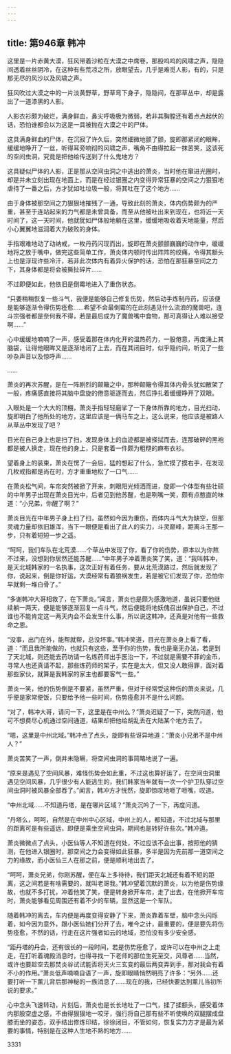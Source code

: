 ```yaml
---
---
---
```

title: 第946章 韩冲
---



这里是一片赤黄大漠，狂风带着沙粒在大漠之中席卷，那股呜呜的风啸之声，隐隐间透着丝丝阴冷，在这种有些荒凉之所，放眼望去，几乎是难觅人影，有的，只是那无尽的风沙以及风啸之声。

狂风吹过大漠之中的一片淡黄野草，野草弯下身子，隐隐间，在那草丛中，却是露出了一道漆黑的人影。

人影衣衫颇为破烂，满身鲜血，鼻尖呼吸极为微弱，若非其胸膛还有着点点起伏的话，恐怕谁都会以为这是一具被抛在大漠之中的尸体。

这具满身鲜血的尸体，在沉寂了许久后，突然细微地颤了颤，旋即那紧闭的眼眸，缓缓地睁开了一丝，听得耳旁响彻的风啸之声，嘴角不由得拉起一抹苦笑，这该死的空间虫洞，究竟是把他给传送到了什么鬼地方？

这具疑似尸体的人影，正是那从空间虫洞之中逃出的萧炎，当时他在窜进光圈时，却是并未立刻出现在地面上，而是在经过银圈之内变得异常狂暴的空间之力狠狠地虐待了一番之后，方才犹如吐垃圾一般，将其吐在了这个地方……

由于身体被那空间之力狠狠地摧残了一通，导致此刻的萧炎，体内伤势颇为的严重，甚至于连站起来的力气都是未曾具备，而至从他被吐出来到现在，也将近一天时间了，这一天时间，他就犹如尸体般地躺在这里，缓缓地吸收着天地能量，然后小心翼翼地滋润着大为破败的身体。

手指艰难地动了动纳戒，一枚丹药闪现而出，旋即在萧炎颤颤巍巍的动作中，缓缓地将之放于嘴中，做完这些简单工作，萧炎体内顿时传出阵阵的绞痛，令得其额头上也是浮现许些冷汗，若非此次体内有着异火保护的话，恐怕在那狂暴空间之力下，其身体都是将会被撕扯碎片……

不过即便如此，他依旧是倒霉地进入了重伤状态。

“只要稍稍恢复一些斗气，我便是能够自己修复伤势，然后动手炼制丹药，应该便是能够逐渐令得伤势痊愈……希望不会最倒霉的在此刻遇见什么流浪的魔兽吧，连斗宗强者都是奈何我不得，若是最后成为了魔兽嘴中食物，那可真得让人难以接受啊……”

心中缓缓地喃喃了一声，感受着那在体内化开的温热药力，一股倦意，再度涌上其脑袋，让得他眼眸又是逐渐地闭了上去，而在其闭目时，似乎隐约间，听见了一些吵杂声音以及惊呼声……

……

萧炎的再次苏醒，是在一阵剧烈的颠簸之中，那种颠簸令得其体内骨头犹如散架了一般，疼痛感直接将其脑中盘旋的倦意驱逐而去，然后挣扎着缓缓睁开了双眼。

入眼处是一个大大的顶棚，萧炎手指轻轻磨挲了一下身体所靠的地方，目光扫动，旋即明白了他所处的地方，这里应该是一俩马车之上，这么说来，他应该是被路人从草丛中发现了吧？

目光在自己身上也是扫了扫，发现身体上的血迹都是被搽拭而去，连那破碎的黑袍都是被人换走，现在他的身上，只是套着一件颇为粗糙的麻布衣衫。

望着身上的装束，萧炎在愣了一会后，猛的想起了什么，急忙摸了摸右手，在发现几枚戒指都是尚在时，方才重重地松了一口气……

在萧炎松气间，车帘突然被掀了开来，刺眼阳光倾洒而进，旋即一个体型有些壮硕的中年男子出现在萧炎目光中，后者见到他苏醒，也是咧嘴一笑，颇有点憨直的味道：“小兄弟，你醒了啊？”

萧炎目光在中年男子身上扫了扫，虽然如今因为重伤，而体内斗气大为缺空，但那灵魂力量却依旧雄浑，当下一眼便是看出了此人的实力，斗灵巅峰，距离斗王那一步，只有着短短一步之遥。

“呵呵，我们车队在北荒漠……个草丛中发现了你，看了你的伤势，原本以为你熬不过来，没想到你居然还能苏醒……”中年男子冲着萧炎笑了笑，道：“我叫韩冲，是天北城韩家的一名执事，这次正好有着任务，要从北荒漠路过，然后就发现了你，说起来，倒是你好运，大漠经常有着狼祸发生，若是被它们发现了你，恐怕你早就剩一堆白骨了。”

“多谢韩冲大哥相救了，在下萧炎。”闻言，萧炎也是颇为感激地道，虽说只要他继续躺一两天，便是能够逐渐回复一点斗气，然后便能将地妖傀召出保护自己，不过谁也不能肯定这一两天内会不会发生什么事，所以说这韩冲，还真是对他有一些救命之恩。

“没事，出门在外，能帮就帮，总没坏事。”韩冲笑道，目光在萧炎身上看了看，道：“而且我所能做的，也就只有这些，至于你的伤势，我也是毫无办法，若是到了天北城，则还能去药坊请一名炼药师出手医治一下，不过就是需要不菲的金币，寻常人也还真请不起，那些炼药师的架子，实在是太大，但又没人敢得罪，面对着那些家伙，就算是我韩家的家主也都要客气一些。”

萧炎一笑，他的伤势倒是不要紧，虽然严重，但对于经常受这种伤的萧炎来说，几乎便是家常便饭，只要给予他一些时间，伤势痊愈并不是什么问题。

“对了，韩冲大哥，请问一下，这里是在中州么？”萧炎迟疑了一下，突然问道，他可不想费尽心机通过空间通道，结果却把他给胡乱丢在大陆某个地方去了。

“嗯，这里是中州北域。”韩冲点了点头，旋即有些讶异地道：“萧炎小兄弟不是中州人？”

萧炎苦笑了一声，倒并未隐瞒，将空间虫洞的事简略地说了一遍。

“原来是遇见了空间风暴，难怪伤势会如此重，不过这也算好运了，在空间虫洞里遇见空间风暴，几乎很少有人能逃生的，我们韩家当年就有一次一个护卫队穿过空间虫洞时被风暴全部吞了。”闻言，韩冲方才恍然，旋即惊叹地咂了咂嘴，叹道。

“中州北域……不知道丹塔，是在哪片区域？”萧炎沉吟了一下，再度问道。

“丹塔么，呵呵，自然是在中州中心区域，中州上的人，都知道，不过北域与那里的距离可是有些遥远，即便是乘坐空间虫洞，期间也是转好许些次。”韩冲道。

萧炎微微点了点头，小医仙等人不知道在何处，不过应该不会出事，按照他的猜测，在他进入银圈时，那空间之力会变得如此狂暴，多半是因为先前那一道空间之力的缘故，而小医仙三人在那之前，便是顺利地出去了。

“呵呵，萧炎兄弟，你刚苏醒，便在车上多待待，我们距天北城还有着不短的距离，这之间若是有啥需要的，就叫老哥我。”韩冲望着沉默的萧炎，以为他是伤势缘故，也就不多打扰，冲着他笑了笑，便是转身掀开车帘，走了出去，在他掀开车帘时，萧炎能够看见周围还有着不少的车辆，显然这是一个车队。

随着韩冲的离去，车内便是再度变得安静了下来，萧炎靠着车壁，脑中念头闪烁着，如今因为意外，跟小医仙她们分开了去，唯今之计，最重要的，便是要先将伤势痊愈，不然的话，行走在这片强者如云的地域，恐怕没有多少安全感。

“距丹塔的丹会，还有很长的一段时间，若是伤势痊愈了，或许可以在中州之上走走，在打听着魂殿消息时，也得寻找一下老师的那位生死至交，风尊者……当然，或许也要趁空去那焚炎谷试试能否将天火三玄变的最后两变弄到手，那对我会有着不小的作用。”萧炎低声喃喃自语了一声，旋即眼睛悄然明亮了许多：“另外……还要打听一下薰儿背后那神秘的一族消息了……现在的我，已经快要达到薰儿当初所说的要求。”

心中念头飞速转动，片刻后，萧炎也是长长地吐了一口气，揉了揉额头，感受着体内那股空虚之感，不由得狠狠地一咬牙，强行将自己那有些不听使唤的双腿摆成盘膝而坐的姿态，双手结出修炼印结，徐徐闭目，不管如何，恢复实力方才是最为紧要的事情，特别是在这种人生地不熟的地方……





3331